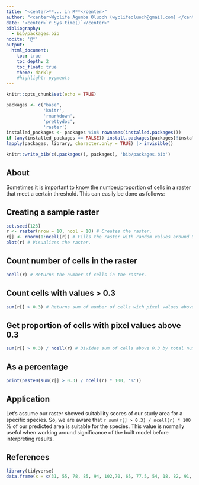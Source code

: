 ```yaml
---
title: "<center>**... in R**</center>"
author: "<center>Wyclife Agumba Oluoch (wyclifeoluoch@gmail.com) </center>"
date: "<center>`r Sys.time()`</center>"
bibliography: 
  - bib/packages.bib
nocite: '@*'
output: 
  html_document:
    toc: true
    toc_depth: 2
    toc_float: true
    theme: darkly
    #highlight: pygments
---
```


```r
knitr::opts_chunk$set(echo = TRUE)
```


```r
packages <- c("base",
              'knitr',
              'rmarkdown',
              'prettydoc',
              'raster')
installed_packages <- packages %in% rownames(installed.packages())
if (any(installed_packages == FALSE)) install.packages(packages[!installed_packages])
lapply(packages, library, character.only = TRUE) |> invisible()
```

```r
knitr::write_bib(c(.packages(), packages), 'bib/packages.bib')
```

## About 

Sometimes it is important to know the number/proportion of cells in a raster that meet a certain threshold. This can easily be done as follows:

## Creating a sample raster

```r
set.seed(123)
r <- raster(nrow = 10, ncol = 10) # Creates the raster.
r[] <- rnorm(1:ncell(r)) # Fills the raster with random values around 0.
plot(r) # Visualizes the raster.
```

## Count number of cells in the raster

```r
ncell(r) # Returns the number of cells in the raster.
```

## Count cells with values > 0.3

```r
sum(r[] > 0.3) # Returns sum of number of cells with pixel values above 0.3.
```

## Get proportion of cells with pixel values above 0.3

```r
sum(r[] > 0.3) / ncell(r) # Divides sum of cells above 0.3 by total number of cells.
```

## As a percentage

```r
print(paste0(sum(r[] > 0.3) / ncell(r) * 100, '%')) 
```

## Application

Let's assume our raster showed suitability scores of our study area for a specific species. So, we are aware that `r sum(r[] > 0.3) / ncell(r) * 100` % of our predicted area is suitable for the species. This value is normally useful when working around significance of the built model before interpreting results.

## References

```r
library(tidyverse)
data.frame(x = c(31, 55, 78, 85, 94, 102,70, 65, 77.5, 54, 18, 82, 91, 53, 40, 47, 42, 57.5, 12.4, 52, 32, 80, 46, 18.9, 50, 50, 40, 102, 45, 116, 89, 60, 70, 46, 65, 60, 52, 25, 75, 25.5, 60, 35, 36, 72, 40, 52, 111, 63, 40, 75, 100, 32, 12, 36, 48, 50, 37, 17, 18, 44, 24, 24, 30, 46.6, 40, 65, 55, 48, 15, 146, 44.6, 120, 60.5, 32, 65, 50, 41, 33, 70, 21, 48.5, 37.5, 50, 29, 54, 61, 43, 42, 85, 50, 17, 33, 50, 65, 60, 70, 55, 3.5, 24, 57, 35.5, 17, 65, 76, 30, 66, 37.5, 41, 55, 48, 34, 52, 24, 60, 25, 80, 40, 36, 65, 69, 33, 11, 64, 23, 52, 35, 70.1, 100, 36, 39, 55, 80, 60, 40, 17, 41, 15, 50, 42, 37, 40, 35, 2, 125, 16, 30, 56, 15.998, 10, 40, 40, 62, 60, 43, 50, 32.5, 75, 43, 75, 30.5, 67.7, 55, 42, 50, 80, 54, 40, 20, 55)) |> ggplot(aes(x)) + geom_histogram(aes(alpha = 0.7)) + theme_classic()
```
